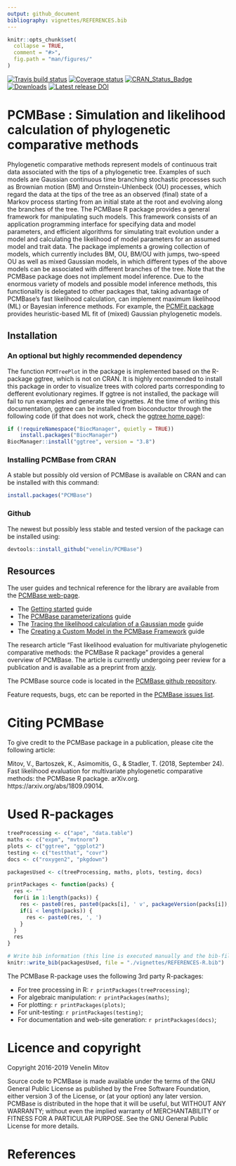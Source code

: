 ```yaml
---
output: github_document
bibliography: vignettes/REFERENCES.bib
---
```


<!-- README.md is generated from README.Rmd. Please edit that file -->

```r
knitr::opts_chunk$set(
  collapse = TRUE,
  comment = "#>",
  fig.path = "man/figures/"
)
```

[![Travis build status](https://travis-ci.org/venelin/PCMBase.svg?branch=master)](https://travis-ci.org/venelin/PCMBase)
[![Coverage status](https://codecov.io/gh/venelin/PCMBase/branch/master/graph/badge.svg)](https://codecov.io/github/venelin/PCMBase?branch=master)
[![CRAN_Status_Badge](http://www.r-pkg.org/badges/version/PCMBase?color=blue)](https://cran.r-project.org/package=PCMBase)
[![Downloads](http://cranlogs.r-pkg.org/badges/PCMBase?color=blue)](https://cran.r-project.org/package=PCMBase)
[![Latest release DOI](https://zenodo.org/badge/144310133.svg)](https://zenodo.org/badge/latestdoi/144310133)

# PCMBase : Simulation and likelihood calculation of phylogenetic comparative methods

Phylogenetic comparative methods represent models of continuous trait data associated with the tips of a phylogenetic tree. Examples of such models are Gaussian continuous time branching stochastic processes such as Brownian motion (BM) and Ornstein-Uhlenbeck (OU) processes, which regard the data at the tips of the tree as an observed (final) state of a Markov process starting from an initial state at the root and evolving along the branches of the tree. The PCMBase R package provides a general framework for manipulating such models. This framework consists of an application programming interface for specifying data and model parameters, and efficient algorithms for simulating trait evolution under a model and calculating the likelihood of model parameters for an assumed model and trait data. The package implements a growing collection of models, which currently includes BM, OU, BM/OU with jumps, two-speed OU as well as mixed Gaussian models, in which different types of the above models can be associated with different branches of the tree. Note that the PCMBase package does not implement model inference. Due to the enormous variety of models and possible model inference methods, this functionality is delegated to other packages that, taking advantage of PCMBase's fast likelihood calculation, can implement maximum likelihood (ML) or Bayesian inference methods. For example, the [PCMFit package](https://venelin.github.io/PCMFit/) provides heuristic-based ML fit of (mixed) Gaussian phylogenetic models. 

## Installation

### An optional but highly recommended dependency

The function `PCMTreePlot` in the package is implemented based on the R-package
ggtree, which is not on CRAN. It is highly recommended to install this package
in order to visualize trees with colored parts corresponding to 
defferent evolutionary regimes. If ggtree is not installed, the package will 
fail to run examples and generate the vignettes. At the time of writing this 
documentation, ggtree can be installed from bioconductor through the following 
code (if that does not work, check the 
[ggtree home page](https://guangchuangyu.github.io/software/ggtree/)):

```r
if (!requireNamespace("BiocManager", quietly = TRUE))
    install.packages("BiocManager")
BiocManager::install("ggtree", version = "3.8")
```

### Installing PCMBase from CRAN

A stable but possibly old version of PCMBase is available on CRAN and can be 
installed with this command:
```r
install.packages("PCMBase")
```

### Github
The newest but possibly less stable and tested version of the package can be 
installed using:
```r
devtools::install_github("venelin/PCMBase")
```

## Resources

The user guides and technical reference for the library are available from the [PCMBase web-page](https://venelin.github.io/PCMBase/). 

* The [Getting started](https://venelin.github.io/PCMBase/articles/PCMBase.html)  guide
* The [PCMBase parameterizations](https://venelin.github.io/PCMBase/articles/PCMParam.html) guide
* The [Tracing the likelihood calculation of a Gaussian mode](https://venelin.github.io/PCMBase/articles/PCMTracePruning.html) guide
* The [Creating a Custom Model in the PCMBase Framework](https://venelin.github.io/PCMBase/articles/PCMCreateModel.html) guide

The research article "Fast likelihood evaluation for multivariate phylogenetic comparative methods: the PCMBase R package" provides a general overview of PCMBase. The article is currently undergoing peer review for a publication and is available as a preprint from [arxiv](https://arxiv.org/abs/1809.09014).

The PCMBase source code is located in the [PCMBase github repository](https://github.com/venelin/PCMBase). 

Feature requests, bugs, etc can be reported in the [PCMBase issues list](https://github.com/venelin/PCMBase/issues).

# Citing PCMBase

To give credit to the PCMBase package in a publication, please cite the following article:

Mitov, V., Bartoszek, K., Asimomitis, G., & Stadler, T. (2018, September 24). Fast likelihood evaluation for multivariate phylogenetic comparative methods: the PCMBase R package. arXiv.org. https://arxiv.org/abs/1809.09014.

# Used R-packages
```r
treeProcessing <- c("ape", "data.table")
maths <- c("expm", "mvtnorm")
plots <- c("ggtree", "ggplot2")
testing <- c("testthat", "covr")
docs <- c("roxygen2", "pkgdown")

packagesUsed <- c(treeProcessing, maths, plots, testing, docs)

printPackages <- function(packs) {
  res <- ""
  for(i in 1:length(packs)) {
    res <- paste0(res, paste0(packs[i], ' v', packageVersion(packs[i]), ' [@R-', packs[i], ']'))
    if(i < length(packs)) {
      res <- paste0(res, ', ')
    }
  }
  res
}

# Write bib information (this line is executed manually and the bib-file is edited manually after that)
knitr::write_bib(packagesUsed, file = "./vignettes/REFERENCES-R.bib")
```

The PCMBase R-package uses the following 3rd party R-packages:

* For tree processing in R: `r printPackages(treeProcessing)`;
* For algebraic manipulation: `r printPackages(maths)`;
* For plotting: `r printPackages(plots)`;
* For unit-testing: `r printPackages(testing)`;
* For documentation and web-site generation: `r printPackages(docs)`;

# Licence and copyright

Copyright 2016-2019 Venelin Mitov

Source code to PCMBase is made available under the terms of the GNU General Public License as published by the Free Software Foundation, either version 3 of the License, or (at your option) any later version. PCMBase is distributed in the hope that it will be useful, but WITHOUT ANY WARRANTY; without even the implied warranty of MERCHANTABILITY or FITNESS FOR A PARTICULAR PURPOSE. See the GNU General Public License for more details.

# References

